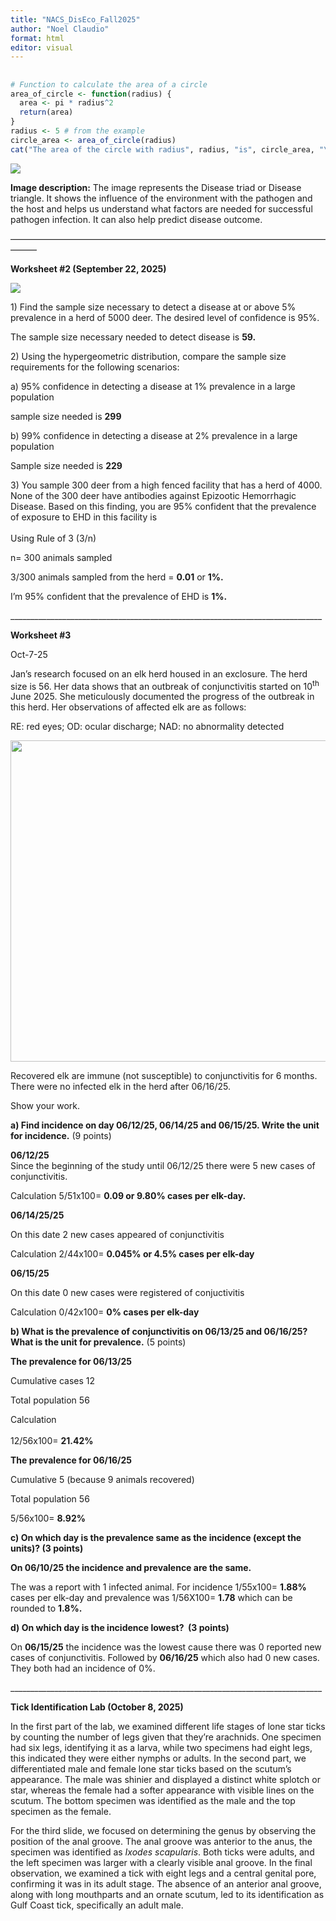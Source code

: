 ```yaml
---
title: "NACS_DisEco_Fall2025"
author: "Noel Claudio"
format: html
editor: visual
---
```


## 

```r
# Function to calculate the area of a circle
area_of_circle <- function(radius) {
  area <- pi * radius^2
  return(area)
}
radius <- 5 # from the example
circle_area <- area_of_circle(radius)
cat("The area of the circle with radius", radius, "is", circle_area, "\n")
```

![](images/clipboard-3760563717.png)

**Image description:** The image represents the Disease triad or Disease triangle. It shows the influence of the environment with the pathogen and the host and helps us understand what factors are needed for successful pathogen infection. It can also help predict disease outcome.

———————————————————————————————————————

**Worksheet #2 (September 22, 2025)**

![](images/clipboard-3939533899.png)

1\) Find the sample size necessary to detect a disease at or above 5% prevalence in a herd of 5000 deer. The desired level of confidence is 95%.

The sample size necessary needed to detect disease is **59.**

2\) Using the hypergeometric distribution, compare the sample size requirements for the following scenarios:

a\) 95% confidence in detecting a disease at 1% prevalence in a large population

sample size needed is **299**

b\) 99% confidence in detecting a disease at 2% prevalence in a large population

Sample size needed is **229**

3\) You sample 300 deer from a high fenced facility that has a herd of 4000. None of the 300 deer have antibodies against Epizootic Hemorrhagic Disease. Based on this finding, you are 95% confident that the prevalence of exposure to EHD in this facility is\
\
Using Rule of 3 (3/n)

n= 300 animals sampled

3/300 animals sampled from the herd = **0.01** or **1%.**

I'm 95% confident that the prevalence of EHD is **1%.**

\_\_\_\_\_\_\_\_\_\_\_\_\_\_\_\_\_\_\_\_\_\_\_\_\_\_\_\_\_\_\_\_\_\_\_\_\_\_\_\_\_\_\_\_\_\_\_\_\_\_\_\_\_\_\_\_\_\_\_\_\_\_\_\_\_\_\_\_\_\_\_\_\_\_\_\_\_\_

**Worksheet #3**

Oct-7-25

Jan’s research focused on an elk herd housed in an exclosure. The herd size is 56. Her data shows that an outbreak of conjunctivitis started on 10^th^ June 2025. She meticulously documented the progress of the outbreak in this herd. Her observations of affected elk are as follows:

RE: red eyes; OD: ocular discharge; NAD: no abnormality detected

![](images/clipboard-1916663036.png){width="514"}

Recovered elk are immune (not susceptible) to conjunctivitis for 6 months. There were no infected elk in the herd after 06/16/25.

Show your work.

**a) Find incidence on day 06/12/25, 06/14/25 and 06/15/25. Write the unit for incidence.** (9 points)

**06/12/25**\
Since the beginning of the study until 06/12/25 there were 5 new cases of conjunctivitis.

Calculation 5/51x100= **0.09 or 9.80% cases per elk-day.**

**06/14/25/25**

On this date 2 new cases appeared of conjunctivitis

Calculation 2/44x100= **0.045% or 4.5% cases per elk-day**

**06/15/25**

On this date 0 new cases were registered of conjuctivitis

Calculation 0/42x100= **0% cases per elk-day**

**b) What is the prevalence of conjunctivitis on 06/13/25 and 06/16/25? What is the unit for prevalence.** (5 points)

**The prevalence for 06/13/25**

Cumulative cases 12

Total population 56

Calculation\
\
12/56x100= **21.42%**

**The prevalence for 06/16/25**

Cumulative 5 (because 9 animals recovered)

Total population 56\

5/56x100= **8.92%**

**c) On which day is the prevalence same as the incidence (except the units)? (3 points)**

**On 06/10/25 the incidence and prevalence are the same.**

The was a report with 1 infected animal. For incidence 1/55x100= **1.88%** cases per elk-day and prevalence was 1/56X100= **1.78** which can be rounded to **1.8%.**

**d) On which day is the incidence lowest?  (3 points)**

On **06/15/25** the incidence was the lowest cause there was 0 reported new cases of conjunctivitis. Followed by **06/16/25** which also had 0 new cases. They both had an incidence of 0%.

\_\_\_\_\_\_\_\_\_\_\_\_\_\_\_\_\_\_\_\_\_\_\_\_\_\_\_\_\_\_\_\_\_\_\_\_\_\_\_\_\_\_\_\_\_\_\_\_\_\_\_\_\_\_\_\_\_\_\_\_\_\_\_\_\_\_\_\_\_\_\_\_\_\_\_\_\_\_

**Tick Identification Lab (October 8, 2025)**

In the first part of the lab, we examined different life stages of lone star ticks by counting the number of legs given that they're arachnids. One specimen had six legs, identifying it as a larva, while two specimens had eight legs, this indicated they were either nymphs or adults. In the second part, we differentiated male and female lone star ticks based on the scutum's appearance. The male was shinier and displayed a distinct white splotch or star, whereas the female had a softer appearance with visible lines on the scutum. The bottom specimen was identified as the male and the top specimen as the female.

For the third slide, we focused on determining the genus by observing the position of the anal groove. The anal groove was anterior to the anus, the specimen was identified as *Ixodes scapularis*. Both ticks were adults, and the left specimen was larger with a clearly visible anal groove. In the final observation, we examined a tick with eight legs and a central genital pore, confirming it was in its adult stage. The absence of an anterior anal groove, along with long mouthparts and an ornate scutum, led to its identification as Gulf Coast tick, specifically an adult male.
